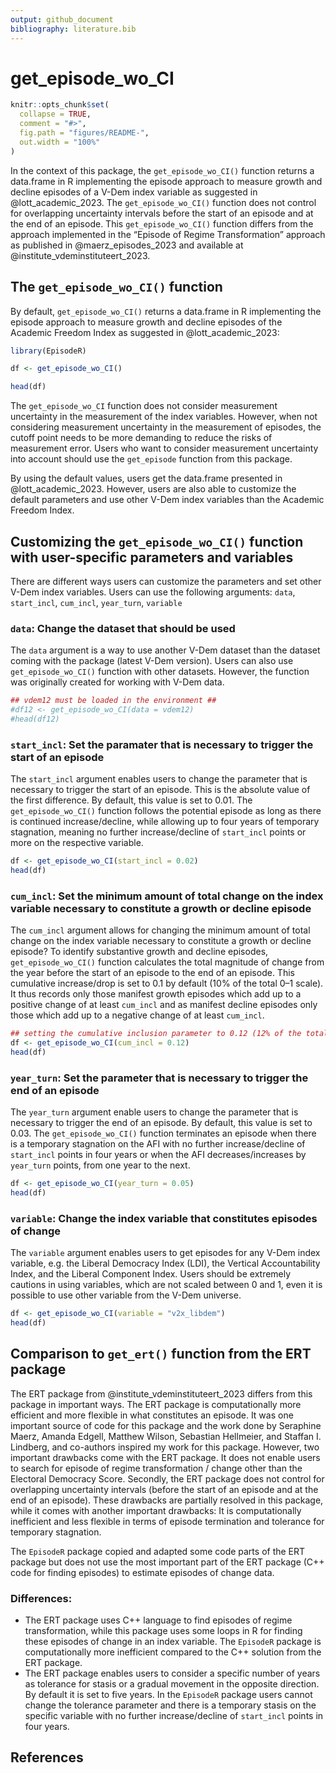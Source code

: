 ```yaml
---
output: github_document
bibliography: literature.bib 
---
```


# get_episode_wo_CI #


<!-- get_episode_wo_CI.md is generated from get_episode_wo_CI.Rmd. Please edit that file -->

```r
knitr::opts_chunk$set(
  collapse = TRUE,
  comment = "#>",
  fig.path = "figures/README-",
  out.width = "100%"
)
```


In the context of this package, the `get_episode_wo_CI()` function returns a data.frame in R implementing the episode approach to measure growth and decline episodes of a V-Dem index variable as suggested in @lott_academic_2023. The `get_episode_wo_CI()` function does not control for overlapping uncertainty intervals before the start of an episode and at the end of an episode. This `get_episode_wo_CI()` function differs from the approach implemented in the "Episode of Regime Transformation" approach as published in @maerz_episodes_2023 and available at @institute_vdeminstituteert_2023. 

## The `get_episode_wo_CI()` function

By default, `get_episode_wo_CI()` returns a data.frame in R implementing the episode approach to measure growth and decline episodes of the Academic Freedom Index as suggested in @lott_academic_2023: 

```r
library(EpisodeR)

df <- get_episode_wo_CI()

head(df)
```

The `get_episode_wo_CI` function does not consider measurement uncertainty in the measurement of the index variables.  However, when not considering measurement uncertainty in the measurement of episodes, the cutoff point needs to be more demanding to reduce the risks of measurement error. Users who want to consider measurement uncertainty into account should use the `get_episode` function from this package. 

By using the default values, users get the data.frame presented in @lott_academic_2023. However, users are also able to customize the default parameters and use other V-Dem index variables than the Academic Freedom Index. 

## Customizing the `get_episode_wo_CI()` function with user-specific parameters and variables ##

There are different ways users can customize the parameters and set other V-Dem index variables. Users can use the following arguments: `data`, `start_incl`, `cum_incl`, `year_turn`, `variable`

### `data`: Change the dataset that should be used ###

The `data` argument is a way to use another V-Dem dataset than the dataset coming with the package (latest V-Dem version). Users can also use `get_episode_wo_CI()` function with other datasets. However, the function was originally created for working with V-Dem data. 

```r
## vdem12 must be loaded in the environment ##
#df12 <- get_episode_wo_CI(data = vdem12)
#head(df12)
```

### `start_incl`: Set the paramater that is necessary to trigger the start of an episode ###

The `start_incl` argument enables users to change the parameter that is necessary to trigger the start of an episode. This is the absolute value of the first difference. By default, this value is set to 0.01. The `get_episode_wo_CI()` function follows the potential episode as long as there is continued increase/decline, while allowing up to four years of temporary stagnation, meaning no further increase/decline of `start_incl` points or more on the respective variable.

```r
df <- get_episode_wo_CI(start_incl = 0.02)
head(df)
```

### `cum_incl`: Set the minimum amount of total change on the index variable necessary to constitute a growth or decline episode ###

The `cum_incl` argument allows for changing the minimum amount of total change on the index variable necessary to constitute a growth or decline episode? To identify substantive growth and decline episodes, `get_episode_wo_CI()` function calculates the total magnitude of change from the year before the start of an episode to the end of an episode. This cumulative increase/drop is set to 0.1 by default (10% of the total 0–1 scale). It thus records only those manifest growth episodes which add up to a positive change of at least  `cum_incl` and as manifest decline episodes only those which add up to a negative change of at least `cum_incl`.

```r
## setting the cumulative inclusion parameter to 0.12 (12% of the total 0-1 scale)
df <- get_episode_wo_CI(cum_incl = 0.12)
head(df)
```

### `year_turn`: Set the parameter that is necessary to trigger the end of an episode ###

The `year_turn` argument enable users to change the parameter that is necessary to trigger the end of an episode. By default, this value is set to 0.03. The `get_episode_wo_CI()` function terminates an episode when there is a temporary stagnation on the AFI with no further increase/decline of `start_incl` points in four years or when the AFI decreases/increases by `year_turn` points, from one year to the next. 

```r
df <- get_episode_wo_CI(year_turn = 0.05)
head(df)
```

### `variable`: Change the index variable that constitutes episodes of change ###

The `variable` argument enables users to get episodes for any V-Dem index variable, e.g. the Liberal Democracy Index (LDI), the Vertical Accountability Index, and the Liberal Component Index. Users should be extremely cautions in using variables, which are not scaled between 0 and 1, even it is possible to use other variable from the V-Dem universe.  

```r
df <- get_episode_wo_CI(variable = "v2x_libdem")
head(df)
```

## Comparison to `get_ert()` function from the ERT package ##

The ERT package from @institute_vdeminstituteert_2023 differs from this package in important ways. The ERT package is computationally more efficient and more flexible in what constitutes an episode. It was one important source of code for this package and the work done by Seraphine Maerz, Amanda Edgell, Matthew Wilson, Sebastian Hellmeier, and Staffan I. Lindberg, and co-authors inspired my work for this package. However, two important drawbacks come with the ERT package. It does not enable users to search for episode of regime transformation / change other than the Electoral Democracy Score. Secondly, the ERT package does not control for overlapping uncertainty intervals (before the start of an episode and at the end of an episode). These drawbacks are partially resolved in this package, while it comes with another important drawbacks: It is computationally inefficient and less flexible in terms of episode termination and tolerance for temporary stagnation. 

The `EpisodeR` package copied and adapted some code parts of the ERT package but does not use the most important part of the ERT package (C++ code for finding episodes) to estimate episodes of change data. 

### Differences: ###

* The ERT package uses C++ language to find episodes of regime transformation, while this package uses some loops in R for finding these episodes of change in an index variable. The `EpisodeR` package is computationally more inefficient compared to the C++ solution from the ERT package. 
* The ERT package enables users to consider a specific number of years as tolerance for stasis or a gradual movement in the opposite direction. By default it is set to five years. In the `EpisodeR` package users cannot change the tolerance parameter and there is a temporary stasis on the specific variable with no further increase/decline of `start_incl` points in four years. 

## References ##

